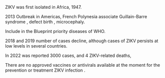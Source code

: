 
ZIKV was first isolated in Africa, 1947.

2013 Outbreak in Americas, French Polynesia associate Guillain-Barre syndrome , defect birth , microcephaly.

Include in the Blueprint priority diseases of WHO.

2018 and 2019 number of cases  decline, although cases of ZIKV persists at low levels in several countries. 

In 2022 was reported 3000 cases, and 4 ZIKV-related deaths, 

There are no approved vaccines or antivirals available at the moment for the prevention or treatment ZIKV infection . 
